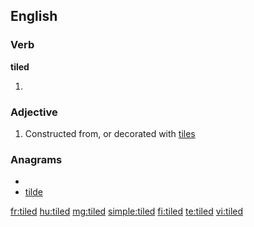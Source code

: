 ==English==

===Verb===
'''tiled'''

# {{past of|[[tile]]}}

===Adjective===
{{en-adj|-}}

# Constructed from, or decorated with [[tile]]s

===Anagrams===
* {{alphagram|deilt}}
* [[tilde#English|tilde]]

[[fr:tiled]]
[[hu:tiled]]
[[mg:tiled]]
[[simple:tiled]]
[[fi:tiled]]
[[te:tiled]]
[[vi:tiled]]